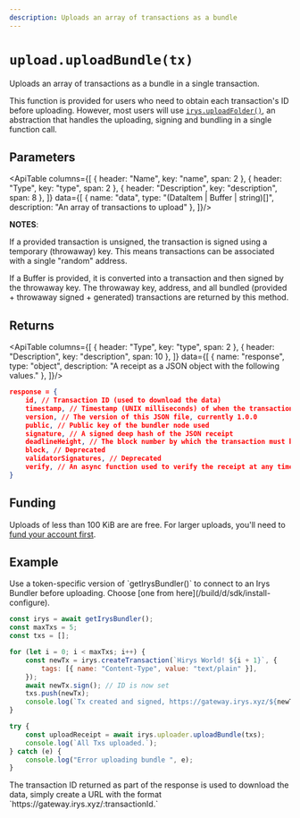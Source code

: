 ```yaml
---
description: Uploads an array of transactions as a bundle
---
```



# `upload.uploadBundle(tx)`

Uploads an array of transactions as a bundle in a single transaction.

This function is provided for users who need to obtain each transaction's ID before uploading. However, most users will use [`irys.uploadFolder()`](./uploadFolder), an abstraction that handles the uploading, signing and bundling in a single function call.

## Parameters

<ApiTable columns={[
	{ header: "Name", key: "name", span: 2 },
	{ header: "Type", key: "type", span: 2 },
	{ header: "Description", key: "description", span: 8 },
]} data={[
	  { name: "data", type: "(DataItem | Buffer | string)[]", description: "An array of transactions to upload" },
]}/>


**NOTES**:

If a provided transaction is unsigned, the transaction is signed using a temporary (throwaway) key. 
This means transactions can be associated with a single "random" address. 

If a Buffer is provided, it is converted into a transaction and then signed by the throwaway key. The throwaway key, address, and all bundled (provided + throwaway signed + generated) transactions are returned by this method.


## Returns

<ApiTable columns={[
	{ header: "Type", key: "type", span: 2 },
	{ header: "Description", key: "description", span: 10 },
]} data={[
	  { name: "response", type: "object", description: "A receipt as a JSON object with the following values." },
]}/>

```json
response = {
	id, // Transaction ID (used to download the data)
	timestamp, // Timestamp (UNIX milliseconds) of when the transaction was created and verified
	version, // The version of this JSON file, currently 1.0.0
	public, // Public key of the bundler node used
	signature, // A signed deep hash of the JSON receipt
	deadlineHeight, // The block number by which the transaction must be finalized
	block, // Deprecated
	validatorSignatures, // Deprecated
	verify, // An async function used to verify the receipt at any time
}
```

## Funding

Uploads of less than 100 KiB are are free. For larger uploads, you'll need to [fund your account first](/build/d/sdk/payment/fund). 

## Example

<Callout type="info" emoji="ℹ️">
	Use a token-specific version of `getIrysBundler()` to connect to an Irys Bundler before uploading. Choose [one from here](/build/d/sdk/install-configure).  
</Callout>

```js
const irys = await getIrysBundler();
const maxTxs = 5;
const txs = [];

for (let i = 0; i < maxTxs; i++) {
	const newTx = irys.createTransaction(`Hirys World! ${i + 1}`, {
		tags: [{ name: "Content-Type", value: "text/plain" }],
	});
	await newTx.sign(); // ID is now set
	txs.push(newTx);
	console.log(`Tx created and signed, https://gateway.irys.xyz/${newTx.id}`);
}

try {
	const uploadReceipt = await irys.uploader.uploadBundle(txs);
	console.log(`All Txs uploaded.`);
} catch (e) {
	console.log("Error uploading bundle ", e);
}
```

<Callout type="info" emoji="ℹ️">
	The transaction ID returned as part of the response is used to download the data, simply create a URL with the format
	`https://gateway.irys.xyz/:transactionId.`
</Callout>
